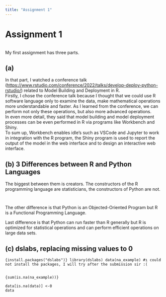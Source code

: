 ```yaml
---
title: "Assignment 1"
---
```


# Assignment 1

```         
```

My first assignment has three parts.

## (a)

In that part, I watched a conference talk (<https://www.rstudio.com/conference/2022/talks/develop-deploy-python-rstudio/>) related to Model Building and Deployment in R.\
Firstly, I chose the conference talk because I thought that we could use R software language only to examine the data, make mathematical operations more understandable and faster. As I learned from the conference, we can perform not only these operations, but also more advanced operations.\
In even more detail, they said that model building and model deployment processes can be even performed in R via programs like Workbench and Shiny.\
To sum up, Workbench enables idle's such as VSCode and Jupyter to work in integration with the R program, the Shiny program is used to report the output of the model in the web interface and to design an interactive web interface.

## (b) 3 Differences between R and Python Languages

The biggest between them is creators. The constructors of the R programming language are statisticians, the constructors of Python are not.

```i
```

```i

```

The other difference is that Python is an Objected-Oriented Program but R is a Functional Programming Language.

Last difference is that Python can run faster than R generally but R is optimized for statistical operations and can perform efficient operations on large data sets.

## (c) dslabs, replacing missing values to 0

`{install.packages("dslabs")} library(dslabs) data(na_example) #ı could not install the packages, I will try after the submission sir :(`

```na_example
```

`{sum(is.na(na_example))}`

```data
data[is.na(data)] <-0
data
```

